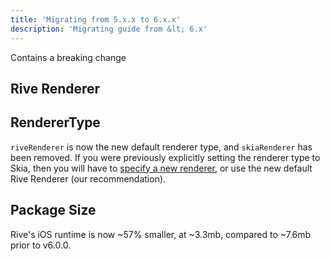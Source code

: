 ```yaml
---
title: 'Migrating from 5.x.x to 6.x.x'
description: 'Migrating guide from &lt; 6.x'
---
```



<Warning>
 Contains a breaking change
</Warning>

## Rive Renderer

## RendererType

`riveRenderer` is now the new default renderer type, and `skiaRenderer` has been removed. If you were previously explicitly setting the renderer type to Skia, then you will have to [specify a new renderer](/runtimes/choose-a-renderer/), or use the new default Rive Renderer (our recommendation).

## Package Size

Rive's iOS runtime is now \~57% smaller, at \~3.3mb, compared to \~7.6mb prior to v6.0.0.
